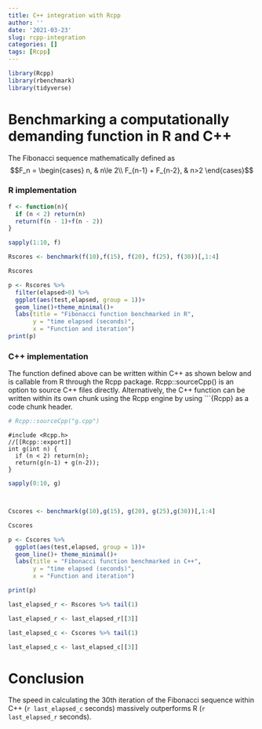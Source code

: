 ```yaml
---
title: C++ integration with Rcpp
author: ''
date: '2021-03-23'
slug: rcpp-integration
categories: []
tags: [Rcpp]
---
```



```r
library(Rcpp)
library(rbenchmark)
library(tidyverse)
```

# Benchmarking a computationally demanding function in R and C++

The Fibonacci sequence mathematically defined as $$F_n = \begin{cases}
n, & n\le 2\\
F_{n-1} + F_{n-2}, & n>2
\end{cases}$$


### R implementation

```r

f <- function(n){
  if (n < 2) return(n)
  return(f(n - 1)+f(n - 2))
}

sapply(1:10, f)

Rscores <- benchmark(f(10),f(15), f(20), f(25), f(30))[,1:4]

Rscores
```

```r
p <- Rscores %>% 
  filter(elapsed>0) %>% 
  ggplot(aes(test,elapsed, group = 1))+
  geom_line()+theme_minimal()+
  labs(title = "Fibonacci function benchmarked in R",
       y = "time elapsed (seconds)",
       x = "Function and iteration") 
print(p)
```


### C++ implementation

The function defined above can be written within C++ as shown below and is callable from R through the Rcpp package. Rcpp::sourceCpp() is an option to source C++ files directly. Alternatively, the C++ function can be written within its own chunk using the Rcpp engine by using ```{Rcpp} as a code chunk header.

```r
# Rcpp::sourceCpp("g.cpp")
```

```Rcpp
#include <Rcpp.h>
//[[Rcpp::export]]
int g(int n) {
  if (n < 2) return(n);
  return(g(n-1) + g(n-2));
}
```


```r
sapply(0:10, g)



Cscores <- benchmark(g(10),g(15), g(20), g(25),g(30))[,1:4]

Cscores

```

```r
p <- Cscores %>% 
  ggplot(aes(test,elapsed, group = 1))+
  geom_line()+ theme_minimal()+
  labs(title = "Fibonacci function benchmarked in C++",
       y = "time elapsed (seconds)",
       x = "Function and iteration")

print(p)
```

```r
last_elapsed_r <- Rscores %>% tail(1)

last_elapsed_r <- last_elapsed_r[[3]]

last_elapsed_c <- Cscores %>% tail(1)

last_elapsed_c <- last_elapsed_c[[3]]
```


# Conclusion
The speed in calculating the 30th iteration of the Fibonacci sequence within C++ (`r last_elapsed_c` seconds) massively outperforms R (`r last_elapsed_r` seconds).

